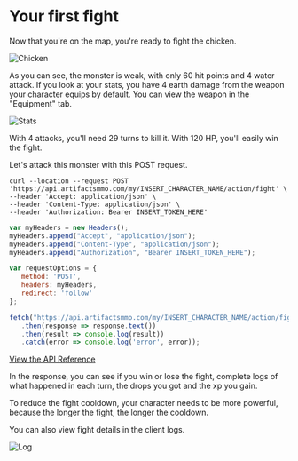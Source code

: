   
# Your first fight 

Now that you're on the map, you're ready to fight the chicken.

![Chicken](https://artifactsmmo.com/images/docs/chicken.png)
 
As you can see, the monster is weak, with only 60 hit points and 4 water attack. If you look at your stats, you have 4 earth damage from the weapon your character equips by default. You can view the weapon in the "Equipment" tab.

![Stats](https://artifactsmmo.com/images/docs/stats_character.png)

With 4 attacks, you'll need 29 turns to kill it. With 120 HP, you'll easily win the fight.
 
Let's attack this monster with this POST request.
  
```http filename="cURL" copy
curl --location --request POST 'https://api.artifactsmmo.com/my/INSERT_CHARACTER_NAME/action/fight' \
--header 'Accept: application/json' \
--header 'Content-Type: application/json' \
--header 'Authorization: Bearer INSERT_TOKEN_HERE'
```
```js filename="Javascript" copy
var myHeaders = new Headers();
myHeaders.append("Accept", "application/json");
myHeaders.append("Content-Type", "application/json");
myHeaders.append("Authorization", "Bearer INSERT_TOKEN_HERE");

var requestOptions = {
   method: 'POST',
   headers: myHeaders,
   redirect: 'follow'
};

fetch("https://api.artifactsmmo.com/my/INSERT_CHARACTER_NAME/action/fight", requestOptions)
   .then(response => response.text())
   .then(result => console.log(result))
   .catch(error => console.log('error', error));
```

[View the API Reference](https://api.artifactsmmo.com/docs/#/operations/action_fight_my__name__action_fight_post)

In the response, you can see if you win or lose the fight, complete logs of what happened in each turn, the drops you got and the xp you gain.

To reduce the fight cooldown, your character needs to be more powerful, because the longer the fight, the longer the cooldown.

You can also view fight details in the client logs.

![Log](https://artifactsmmo.com/images/docs/log_example.png)